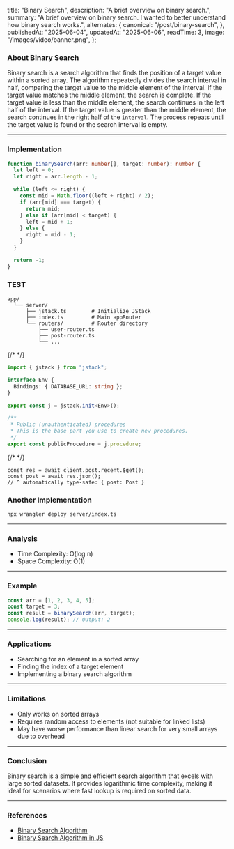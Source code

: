   title: "Binary Search",
  description: "A brief overview on binary search.",
  summary:
    "A brief overview on binary search. I wanted to better understand how binary search works.",
  alternates: {
    canonical: "/post/binary-search",
  },
  publishedAt: "2025-06-04",
  updatedAt: "2025-06-06",
  readTime: 3,
  image: "/images/video/banner.png",
};

### About Binary Search

Binary search is a search algorithm that finds the position of a target value within a sorted array. The algorithm repeatedly divides the search interval in half, comparing the target value to the middle element of the interval. If the target value matches the middle element, the search is complete. If the target value is less than the middle element, the search continues in the left half of the interval. If the target value is greater than the middle element, the search continues in the right half of the `interval`. The process repeats until the target value is found or the search interval is empty.

---

### Implementation

```ts app/page.tsx
function binarySearch(arr: number[], target: number): number {
  let left = 0;
  let right = arr.length - 1;

  while (left <= right) {
    const mid = Math.floor((left + right) / 2);
    if (arr[mid] === target) {
      return mid;
    } else if (arr[mid] < target) {
      left = mid + 1;
    } else {
      right = mid - 1;
    }
  }

  return -1;
}
```

### TEST

```plaintext JStack File Structure
app/
  └── server/
      ├── jstack.ts        # Initialize JStack
      ├── index.ts         # Main appRouter
      └── routers/         # Router directory
          ├── user-router.ts
          ├── post-router.ts
          └── ...
```

{/* <Description content="Binary Search Algorithm implementation in JS" /> */}

```ts server/jstack.ts {1,7}
import { jstack } from "jstack";

interface Env {
  Bindings: { DATABASE_URL: string };
}

export const j = jstack.init<Env>();

/**
 * Public (unauthenticated) procedures
 * This is the base part you use to create new procedures.
 */
export const publicProcedure = j.procedure;
```

{/* <Description content="Binary Search Algorithm implementation in JS" /> */}

```tsx app/page.tsx
const res = await client.post.recent.$get();
const post = await res.json();
// ^ automatically type-safe: { post: Post }
```

### Another Implementation

```bash Terminal
npx wrangler deploy server/index.ts
```

---

### Analysis

- Time Complexity: O(log n)
- Space Complexity: O(1)

---

### Example

```ts {4-10} server/routers/post-router.ts
const arr = [1, 2, 3, 4, 5];
const target = 3;
const result = binarySearch(arr, target);
console.log(result); // Output: 2
```

---

### Applications

- Searching for an element in a sorted array
- Finding the index of a target element
- Implementing a binary search algorithm

---

### Limitations

- Only works on sorted arrays
- Requires random access to elements (not suitable for linked lists)
- May have worse performance than linear search for very small arrays due to overhead

---

### Conclusion

Binary search is a simple and efficient search algorithm that excels with large sorted datasets. It provides logarithmic time complexity, making it ideal for scenarios where fast lookup is required on sorted data.

---

### References

- [Binary Search Algorithm](https://www.geeksforgeeks.org/binary-search/)
- [Binary Search Algorithm in JS](https://www.geeksforgeeks.org/binary-search-algorithm-in-js/)
